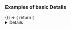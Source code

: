 
<Meta title="DCXLibrary/Details" component={Details} />

### Examples of basic Details

<Canvas>
  <Story name="basic">
    {() => {
      return (
        <Details
          summary="some headline summary"
          details="some detail information"
        />
      );
    }}
  </Story>
</Canvas>

### Properties

<Props of={Details} />